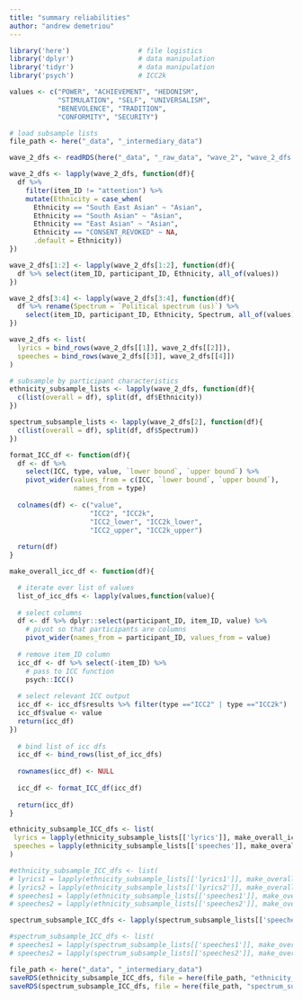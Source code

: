 ```yaml
---
title: "summary reliabilities"
author: "andrew demetriou"
---
```


```r
library('here')                 # file logistics
library('dplyr')                # data manipulation
library('tidyr')                # data manipulation
library('psych')                # ICC2k

values <- c("POWER", "ACHIEVEMENT", "HEDONISM",  
            "STIMULATION", "SELF", "UNIVERSALISM", 
            "BENEVOLENCE", "TRADITION",  
            "CONFORMITY", "SECURITY")
```


```r
# load subsample lists
file_path <- here("_data", "_intermediary_data")

wave_2_dfs <- readRDS(here("_data", "_raw_data", "wave_2", "wave_2_dfs.RDS"))

wave_2_dfs <- lapply(wave_2_dfs, function(df){
  df %>% 
    filter(item_ID != "attention") %>%
    mutate(Ethnicity = case_when(
      Ethnicity == "South East Asian" ~ "Asian",
      Ethnicity == "South Asian" ~ "Asian",
      Ethnicity == "East Asian" ~ "Asian",
      Ethnicity == "CONSENT_REVOKED" ~ NA, 
      .default = Ethnicity))
})

wave_2_dfs[1:2] <- lapply(wave_2_dfs[1:2], function(df){
  df %>% select(item_ID, participant_ID, Ethnicity, all_of(values))
})

wave_2_dfs[3:4] <- lapply(wave_2_dfs[3:4], function(df){
  df %>% rename(Spectrum = `Political spectrum (us)`) %>%
    select(item_ID, participant_ID, Ethnicity, Spectrum, all_of(values))
})

wave_2_dfs <- list(
  lyrics = bind_rows(wave_2_dfs[[1]], wave_2_dfs[[2]]), 
  speeches = bind_rows(wave_2_dfs[[3]], wave_2_dfs[[4]]) 
)
```


```r
# subsample by participant characteristics
ethnicity_subsample_lists <- lapply(wave_2_dfs, function(df){
  c(list(overall = df), split(df, df$Ethnicity))
})

spectrum_subsample_lists <- lapply(wave_2_dfs[2], function(df){
  c(list(overall = df), split(df, df$Spectrum))
})
```


```r
format_ICC_df <- function(df){
  df <- df %>% 
    select(ICC, type, value, `lower bound`, `upper bound`) %>% 
    pivot_wider(values_from = c(ICC, `lower bound`, `upper bound`), 
                names_from = type)
  
  colnames(df) <- c("value", 
                    "ICC2", "ICC2k", 
                    "ICC2_lower", "ICC2k_lower", 
                    "ICC2_upper", "ICC2k_upper")
  
  return(df)
}
```


```r
make_overall_icc_df <- function(df){

  # iterate over list of values
  list_of_icc_dfs <- lapply(values,function(value){
    
  # select columns
  df <- df %>% dplyr::select(participant_ID, item_ID, value) %>%
    # pivot so that participants are columns
    pivot_wider(names_from = participant_ID, values_from = value)
  
  # remove item_ID column
  icc_df <- df %>% select(-item_ID) %>% 
    # pass to ICC function
    psych::ICC()
  
  # select relevant ICC output
  icc_df <- icc_df$results %>% filter(type =="ICC2" | type =="ICC2k")
  icc_df$value <- value
  return(icc_df)
})
  
  # bind list of icc dfs
  icc_df <- bind_rows(list_of_icc_dfs)
  
  rownames(icc_df) <- NULL
  
  icc_df <- format_ICC_df(icc_df)
  
  return(icc_df)
}
```

```r
ethnicity_subsample_ICC_dfs <- list(
 lyrics = lapply(ethnicity_subsample_lists[['lyrics']], make_overall_icc_df) %>% bind_rows(.id = "subset"), 
 speeches = lapply(ethnicity_subsample_lists[['speeches']], make_overall_icc_df) %>% bind_rows(.id = "subset")
)
```


```r
#ethnicity_subsample_ICC_dfs <- list(
# lyrics1 = lapply(ethnicity_subsample_lists[['lyrics1']], make_overall_icc_df) %>% bind_rows(.id = "subset"), 
# lyrics2 = lapply(ethnicity_subsample_lists[['lyrics2']], make_overall_icc_df) %>% bind_rows(.id = "subset"), 
# speeches1 = lapply(ethnicity_subsample_lists[['speeches1']], make_overall_icc_df) %>% bind_rows(.id = "subset"),
# speeches2 = lapply(ethnicity_subsample_lists[['speeches2']], make_overall_icc_df) %>% bind_rows(.id = "subset"))
```

```r
spectrum_subsample_ICC_dfs <- lapply(spectrum_subsample_lists[['speeches']], make_overall_icc_df) %>% bind_rows(.id = "subset")
```


```r
#spectrum_subsample_ICC_dfs <- list(
# speeches1 = lapply(spectrum_subsample_lists[['speeches1']], make_overall_icc_df) %>% bind_rows(.id = "subset"),
# speeches2 = lapply(spectrum_subsample_lists[['speeches2']], make_overall_icc_df) %>% bind_rows(.id = "subset"))
```


```r
file_path <- here("_data", "_intermediary_data")
saveRDS(ethnicity_subsample_ICC_dfs, file = here(file_path, "ethnicity_subsample_ICC_dfs.RDS"))
saveRDS(spectrum_subsample_ICC_dfs, file = here(file_path, "spectrum_subsample_ICC_dfs.RDS"))
```

